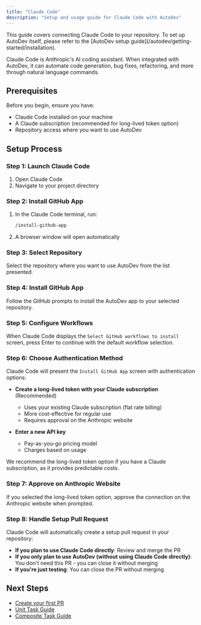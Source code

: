 ```yaml
---
title: "Claude Code"
description: "Setup and usage guide for Claude Code with AutoDev"
---
```


<Note>
This guide covers connecting Claude Code to your repository. To set up AutoDev itself, please refer to the [AutoDev setup guide](/autodev/getting-started/installation).
</Note>

Claude Code is Anthropic's AI coding assistant. When integrated with AutoDev, it can automate code generation, bug fixes, refactoring, and more through natural language commands.

## Prerequisites

Before you begin, ensure you have:
- Claude Code installed on your machine
- A Claude subscription (recommended for long-lived token option)
- Repository access where you want to use AutoDev

## Setup Process

### Step 1: Launch Claude Code

1. Open Claude Code
2. Navigate to your project directory

### Step 2: Install GitHub App

1. In the Claude Code terminal, run:
   ```bash
   /install-github-app
   ```

2. A browser window will open automatically

### Step 3: Select Repository

Select the repository where you want to use AutoDev from the list presented.

### Step 4: Install GitHub App

Follow the GitHub prompts to install the AutoDev app to your selected repository.

### Step 5: Configure Workflows

When Claude Code displays the `Select GitHub workflows to install` screen, press Enter to continue with the default workflow selection.

### Step 6: Choose Authentication Method

Claude Code will present the `Install GitHub App` screen with authentication options:

- **Create a long-lived token with your Claude subscription** (Recommended)
  - Uses your existing Claude subscription (flat rate billing)
  - More cost-effective for regular use
  - Requires approval on the Anthropic website

- **Enter a new API key**
  - Pay-as-you-go pricing model
  - Charges based on usage

<Note>
We recommend the long-lived token option if you have a Claude subscription, as it provides predictable costs.
</Note>

### Step 7: Approve on Anthropic Website

If you selected the long-lived token option, approve the connection on the Anthropic website when prompted.

### Step 8: Handle Setup Pull Request

Claude Code will automatically create a setup pull request in your repository:

- **If you plan to use Claude Code directly**: Review and merge the PR
- **If you only plan to use AutoDev (without using Claude Code directly)**: You don't need this PR - you can close it without merging
- **If you're just testing**: You can close the PR without merging

## Next Steps

- [Create your first PR](/autodev/getting-started/first-pr)
- [Unit Task Guide](/autodev/tasks/unit/index)
- [Composite Task Guide](/autodev/tasks/composite/index)

